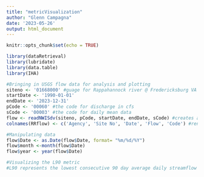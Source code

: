 ```yaml
---
title: "metricVisualization"
author: "Glenn Campagna"
date: '2023-05-26'
output: html_document
---
```


```r
knitr::opts_chunk$set(echo = TRUE)
```

```r
library(dataRetrieval)
library(lubridate)
library(data.table)
library(IHA)
```


```r
#Bringing in USGS flow data for analysis and plotting 
siteno <- '01668000' #guage for Rappahannock river @ Fredericksburg VA
startDate <- '1990-01-01'
endDate <- '2023-12-31'
pCode <- '00060' #the code for discharge in cfs
sCode <- '00003' #the code for daily mean data
flow <- readNWISdv(siteno, pCode, startDate, endDate, sCode) #creates a data frame with flow data from the specified gauge 
colnames(RRflow) <- c('Agency', 'Site No', 'Date', 'Flow', 'Code') #rename the columns for table
```


```r
#Manipulating data 
flow$Date <- as.Date(flow$Date, format= "%m/%d/%Y")
flow$month <-month(flow$Date)
flow$year <- year(flow$Date)
```


```r
#Visualizing the L90 metric 
#L90 represents the lowest consecutive 90 day average daily streamflow over the simulation period -- a prolonged drought 



```

